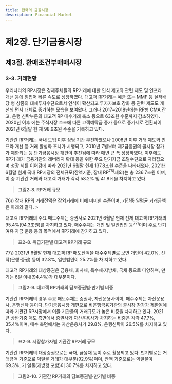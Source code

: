 ```yaml
---
title: 한국의 금융시장
description: Financial Market
---
```


# 제2장. 단기금융시장

## 제3절. 환매조건부매매시장

### 3-3. 거래현황

우리나라의 RP시장은 경제주체들의 RP거래에 대한 인식 제고와 관련 제도 및 인프라
개선 등에 힘입어 빠른 속도로 성장하였다. 대고객 RP거래는 예금 또는 MMF 등 실적배당
형 상품의 대체투자수단으로서 인식이 확산되고 투자자보호 강화 등 관련 제도도 개선되
면서 대체로 증가하는 모습을 보여왔다. 그러나 2017~2018년에는 RP형 CMA 잔고, 은행
신탁부문의 대고객 RP 매수거래 축소 등으로 63조원 수준까지 감소하였다. 2020년 이후
에는 주식시장 호조에 따른 고객예탁금 증가 등으로 증가세로 전환되어 2021년 6월말 현
재 98.9조원 수준을 기록하고 있다.

기관간 RP거래는 국내 도입 이후 상당 기간 부진하였으나 2008년 이후 거래 제도와 인
프라 개선 등 거래 활성화 조치가 시행되고, 2010년 7월부터 제2금융권의 콜시장 참가가
제한되는 등 단기금융시장 개편이 추진됨에 따라 매년 큰 폭 성장하였다. 이후에도 RP거
래가 금융기관의 레버리지 확대 등을 위한 주요 단기자금 조달수단으로 자리잡으며 성장
세를 이어감에 따라 2021년 6월말 현재 137.8조원 수준을 나타내었다.
2021년 6월말 현재 국내 RP시장의 전체규모(잔액기준, 장내 RP$^{76)}$제외)는 총 236.7조원
이며, 이 중 기관간 거래와 대고객 거래가 각각 58.2% 및 41.8%을 차지하고 있다 

> __그림2-8. RP거래 규모__

<GCenterImg src ="/fm/2-8.png" caption="그림2-8.RP거래 규모"/>

<GComment>
76\) 장내 RP의 거래잔액은 장외거래에 비해 미미한 수준이며, 기간중 일평균 거래금액은 아래와 같다.
> <GCenterImg src ="/fm/76).png" />
</GComment>

대고객 RP거래의 주요 매도주체는 증권사로 2021년 6월말 현재 전체 대고객 RP거래의
95.4%(94.3조원)를 차지하고 있다. 매수주체는 개인 및 일반법인 등$^{77)}$이며 주로 단기 여유
자금 운용 등의 목적에서 RP거래에 참가하고 있다.

> __표2-8. 취급기관별 대고객 RP거래 규모__

<GCenterImg src ="/fm/T2-8.png" caption="표2-8.취급기간별 대고객 RP거래 규모"/>

<GComment>
77\) 2021년 6월말 현재 대고객 RP 매도잔액을 매수주체별로 보면 개인이 42.0%, 신탁(은행·증권) 등이 32.8%, 일반법인이 25.2%를 차
지하고 있다.

</GComment>

대고객 RP거래의 대상증권은 금융채, 회사채, 특수채·지방채, 국채 등으로 다양하며, 만
기는 6일 이내(94.4%)가 대부분이다.

> __그림2-9. 대고객 RP거래의 담보증권별·만기별 비중__

<GCenterImg src ="/fm/2-9.png" caption="그림2-9. 대고객 RP거래의 담보증권별·만기별 비중"/>

기관간 RP거래의 경우 주요 매도주체는 증권사, 자산운용사이며, 매수주체는 자산운용
사, 은행신탁 등이다. 단기금융시장 개편으로 비은행금융기관의 콜시장 참가가 제한됨에
따라 기관간 RP시장에서 이들 기관들의 거래규모가 높은 비중을 차지하고 있다. 2021년
상반기중 매도 측면에서 증권사와 자산운용사가 차지하는 비중은 각각 47.7%, 35.4%이며,
매수 측면에서는 자산운용사가 29.8%, 은행신탁이 26.5%를 차지하고 있다.

> __표2-9. 시장참가자별 기관간 RP거래 규모__

<GCenterImg src ="/fm/t2-9.png" caption="표2-9. 시장참가자별 기관간 RP거래 규모"/>

기관간 RP거래의 대상증권으로는 국채, 금융채 등이 주로 활용되고 있다. 만기별로는 거
래금액 기준으로 익일물 거래가 대부분(92.9%)이며, 잔액 기준으로는 익일물이 69.3%, 기
일물(개방형 포함)이 30.7%를 차지하고 있다.

> __그림2-10. 기관간 RP거래의 담보증권별·만기별 비중__

<GCenterImg src ="/fm/2-10.png" caption="그림2-10. 기관간 RP거래의 담보증권별·만기별 비중"/>


